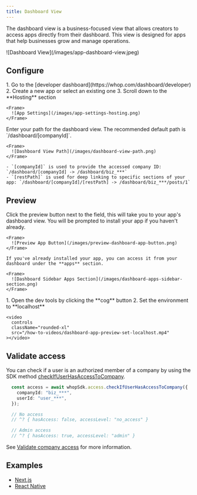 ```yaml
---
title: Dashboard View
---
```


The dashboard view is a business-focused view that allows creators to access apps directly from their dashboard. This view is designed for apps that help businesses grow and manage operations.

<Frame>
  ![Dashboard View](/images/app-dashboard-view.jpeg)
</Frame>

## Configure

<Steps>
  <Step title="Go to your app's hosting settings">
    1. Go to the [developer dashboard](https://whop.com/dashboard/developer)
    2. Create a new app or select an existing one
    3. Scroll down to the **Hosting** section

    <Frame>
      ![App Settings](/images/app-settings-hosting.png)
    </Frame>
  </Step>

  <Step title="Enter your path">
    Enter your path for the dashboard view. The recommended default path is `/dashboard/[companyId]`.

    <Frame>
      ![Dashboard View Path](/images/dashboard-view-path.png)
    </Frame>

    - `[companyId]` is used to provide the accessed company ID: `/dashboard/[companyId] -> /dashboard/biz_***`
    - `[restPath]` is used for deep linking to specific sections of your app: `/dashboard/[companyId]/[restPath] -> /dashboard/biz_***/posts/1`
  </Step>
</Steps>

## Preview

<Steps>
  <Step title="Install your app">
    Click the preview button next to the field, this will take you to your app's dashboard view. You will be prompted to install your app if you haven't already.
    
    <Frame>
      ![Preview App Button](/images/preview-dashboard-app-button.png)
    </Frame>

    If you've already installed your app, you can access it from your dashboard under the **apps** section.
    
    <Frame>
      ![Dashboard Sidebar Apps Section](/images/dashboard-apps-sidebar-section.png)
    </Frame>
  </Step>

  <Step title="Set the environment">
    1. Open the dev tools by clicking the **cog** button
    2. Set the environment to **localhost**
  
    <video
      controls
      className="rounded-xl"
      src="/how-to-videos/dashboard-app-preview-set-localhost.mp4"
    ></video>
  </Step>
</Steps>

## Validate access

You can check if a user is an authorized member of a company by using the SDK method [checkIfUserHasAccessToCompany](/sdk/api/access/check-if-user-has-access-to-company).

```ts
  const access = await whopSdk.access.checkIfUserHasAccessToCompany({
    companyId: "biz_***",
    userId: "user_***",
  });

  // No access
  // ^? { hasAccess: false, accessLevel: "no_access" }

  // Admin access
  // ^? { hasAccess: true, accessLevel: "admin" }
```

See [Validate company access](/sdk/validate-access#validate-company-access) for more information.

## Examples

- [Next.js](https://github.com/whopio/whop-nextjs-app-template/blob/main/app/dashboard/%5BcompanyId%5D/page.tsx)
- [React Native](https://github.com/whopio/whop-sdk-ts/blob/main/packages/create-react-native/template/src/views/dashboard-view.tsx)